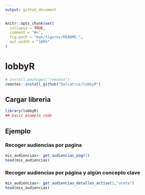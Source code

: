 ```yaml
---
output: github_document
---
```


<!-- README.md is generated from README.Rmd. Please edit that file -->

```r
knitr::opts_chunk$set(
  collapse = TRUE,
  comment = "#>",
  fig.path = "man/figures/README-",
  out.width = "100%"
)
```

# lobbyR

<!-- badges: start -->
<!-- badges: end -->

``` r
# install.packages("remotes")
remotes::install_github("Dalcatruz/lobbyR")
```
## Cargar libreria

```r
library(lobbyR)
## basic example code
```

## Ejemplo

### Recoger audiencias por pagina

```r
mis_audiencias<- get_audiencias_pag(2)
head(mis_audiencias)
```


### Recoger audiencias por página y algún concepto clave

```r
mis_audiencias<- get_audiencias_detalles_activo(2,"ureta")
head(mis_audiencias)
```

